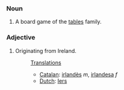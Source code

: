 ===Noun===
#A board game of the [[tables]] family.
===Adjective===
#Originating from Ireland.
#:[[Translations]]
#:*[[Catalan]]: [[irlandès]] ''m'', [[irlandesa]] ''f''
#:*[[Dutch]]: [[Iers]]